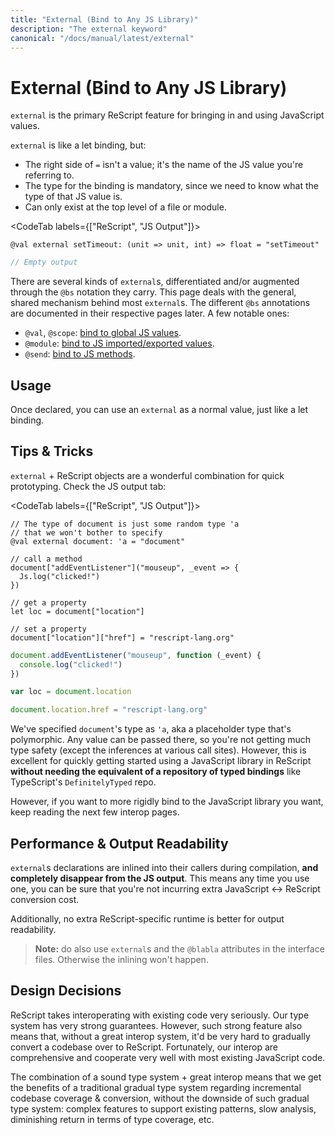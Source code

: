 ```yaml
---
title: "External (Bind to Any JS Library)"
description: "The external keyword"
canonical: "/docs/manual/latest/external"
---
```


# External (Bind to Any JS Library)

`external` is the primary ReScript feature for bringing in and using JavaScript values.

`external` is like a let binding, but:

- The right side of `=` isn't a value; it's the name of the JS value you're referring to.
- The type for the binding is mandatory, since we need to know what the type of that JS value is.
- Can only exist at the top level of a file or module.

<CodeTab labels={["ReScript", "JS Output"]}>

```res example
@val external setTimeout: (unit => unit, int) => float = "setTimeout"
```

```js
// Empty output
```

</CodeTab>

There are several kinds of `external`s, differentiated and/or augmented through the `@bs` notation they carry. This page deals with the general, shared mechanism behind most `external`s. The different `@bs` annotations are documented in their respective pages later. A few notable ones:

- `@val`, `@scope`: [bind to global JS values](bind-to-global-js-values).
- `@module`: [bind to JS imported/exported values](import-from-export-to-js).
- `@send`: [bind to JS methods](bind-to-js-function).

## Usage

Once declared, you can use an `external` as a normal value, just like a let binding.

## Tips & Tricks

`external` + ReScript objects are a wonderful combination for quick prototyping. Check the JS output tab:

<CodeTab labels={["ReScript", "JS Output"]}>

```res example
// The type of document is just some random type 'a
// that we won't bother to specify
@val external document: 'a = "document"

// call a method
document["addEventListener"]("mouseup", _event => {
  Js.log("clicked!")
})

// get a property
let loc = document["location"]

// set a property
document["location"]["href"] = "rescript-lang.org"
```

```js
document.addEventListener("mouseup", function (_event) {
  console.log("clicked!")
})

var loc = document.location

document.location.href = "rescript-lang.org"
```

</CodeTab>

We've specified `document`'s type as `'a`, aka a placeholder type that's polymorphic. Any value can be passed there, so you're not getting much type safety (except the inferences at various call sites). However, this is excellent for quickly getting started using a JavaScript library in ReScript **without needing the equivalent of a repository of typed bindings** like TypeScript's `DefinitelyTyped` repo.

However, if you want to more rigidly bind to the JavaScript library you want, keep reading the next few interop pages.

## Performance & Output Readability

`external`s declarations are inlined into their callers during compilation, **and completely disappear from the JS output**. This means any time you use one, you can be sure that you're not incurring extra JavaScript \<-> ReScript conversion cost.

Additionally, no extra ReScript-specific runtime is better for output readability.

> **Note:** do also use `external`s and the `@blabla` attributes in the interface files. Otherwise the inlining won't happen.

## Design Decisions

ReScript takes interoperating with existing code very seriously. Our type system has very strong guarantees. However, such strong feature also means that, without a great interop system, it'd be very hard to gradually convert a codebase over to ReScript. Fortunately, our interop are comprehensive and cooperate very well with most existing JavaScript code.

The combination of a sound type system + great interop means that we get the benefits of a traditional gradual type system regarding incremental codebase coverage & conversion, without the downside of such gradual type system: complex features to support existing patterns, slow analysis, diminishing return in terms of type coverage, etc.
